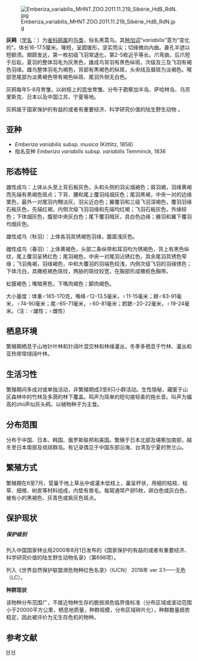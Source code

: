 {{Speciesbox
| image = Emberiza variabilis (0s5).JPG
| genus = Emberiza
| species = variabilis
| authority = Temminck, 1836<ref name='id4256'>{{cite web| url =http://www.bioinfo.cn/db05/BjdwSpecies.php?action=view&id=4256| title =灰鹀| work =《中国动物物种编目数据库》| publisher =中国科学院微生物研究所| author =中国科学院动物研究所| accessdate =2009-04-04| deadurl =yes| archiveurl =https://web.archive.org/web/20160305081421/http://www.bioinfo.cn/db05/BjdwSpecies.php?action=view&id=4256| archivedate =2016-03-05}}</ref>
}}
[[File:Emberiza_variabilis_MHNT.ZOO.2011.11.219_Sibérie_HdB_RdN.jpg|thumb]]

'''灰鹀'''（[[学名|学名]]：{{lang|la|''Emberiza variabilis''}}）为[[雀科|雀科]][[鹀属|鹀属]]的[[鸟类|鸟类]]，俗名黑蒿鸟。其[[种加词|种加词]]“''variabilis''”意为“变化的”。体长16-17.5厘米。喙短，呈圆锥形，坚实而尖；切缘微向内曲。鼻孔半遮以短额须。翅颇发达，第一枚初级飞羽常退化，第2-5枚近乎等长。爪弯曲，后爪短于后趾。夏羽的整体羽毛为灰黑色，雄成鸟背羽有黑色纵斑，次级及三及飞羽有褐色羽缘。雌鸟整体羽毛为褐色，背部有黒褐色的纵斑，头央线及眉斑为淡褐色。喉部至尾部为淡黄褐色带有褐色纵斑、尾羽外侧无白色。

灰鹀每年5-8月育雏，以树枝上的昆虫育雏。分布于勘察加半岛、萨哈林岛、乌苏里斯克、日本以及中国江苏、宁夏等地。

灰鹀属于国家保护的有益的或者有重要经济、科学研究价值的陆生野生动物 。

== 亚种 ==
* ''Emberiza variabilis'' subsp. ''musica'' (Kittlitz, 1858)
* 指名亚种 ''Emberiza variabilis'' subsp. ''variabilis'' Temminck, 1836

== 形态特征 ==
雄性成鸟：上体从头至上背石板灰色，头和头侧的羽尖烟褐色；肩羽褐，羽缘黄褐而先端有黑褐色斑点；下背、腰和尾上覆羽纯烟灰色；尾羽黑褐，中央一对的边缘栗色，最外一对尾羽内翈淡灰，羽尖近白色；翼覆羽和三级飞羽深褐色，覆羽羽缘石板灰色，先端红褐，内侧次级飞羽羽缘和先端均红褐；飞羽石板灰色，外缘棕色；下体烟灰色，腹部中央灰白色；尾下覆羽暗灰，具白色边缘；腋羽和翼下覆羽均烟灰色。 

雄性成鸟（秋羽）：上体各羽具锈褐色羽缘，腹面浅灰色。

雌性成鸟（春羽）：上体黄褐色，头部二条纵带和耳羽均为锈褐色，背上有黑色纵纹，尾上覆羽呈锈红色；尾羽褐色，中央一对尾羽沾锈红色，其余尾羽具锈色窄缘；飞羽角褐，羽缘褐色，中和大覆羽的羽端色较浅，内侧次级飞羽的羽缘锈色；下体污白，具橄榄褐色斑纹，两胁的斑纹较宽，在胸部形成橄榄色胸带。 

虹膜褐色；嘴暗黑色，下嘴肉褐色；脚肉褐色。

大小量度：体重♂165-170克，嘴峰♂12-13.5毫米，♀11-15毫米；翅♂83-91毫米，♀74-90毫米；尾♂65-71毫米，♀60-81毫米；跗蹠♂20-22毫米，♀19-24毫米。（注：♂雄性；♀雌性） 

== 栖息环境 ==
繁殖期栖息于山地针叶林和针阔叶混交林和林缘灌丛，冬季多栖息于竹林、灌丛和亚热带常绿阔叶林。

== 生活习性 ==
繁殖期间多成对或单独活动，非繁殖期成3至8只小群活动。生性隐秘，藏匿于山区森林中的竹林及多荫的林下覆盖。鸣声为简单的短句接轻柔的拖长音。叫声为偏高的zhii声似灰头鹀。以植物种子为主食。

== 分布范围 ==
分布于中国、日本、韩国、俄罗斯联邦和美国。繁殖于日本北部及堪察加南部，越冬至日本南部及琉球群岛。有记录偶见于中国东部沿海、台湾及宁夏的贺兰山。

== 繁殖方式 ==
繁殖期在6至7月，营巢于地上草丛中或灌木低枝上，巢呈杯状，用细的枯枝、枯草、细根、树皮等材料组成，内垫有兽毛。每窝通常产卵5枚，卵白色或灰白色，被有小的黑褐色、灰青色或紫灰色斑点。

== 保护现状 ==

===== 保护级别 =====
列入中国国家林业局2000年8月1日发布的《国家保护的有益的或者有重要经济、科学研究价值的陆生野生动物名录》（第698项）。 

列入《世界自然保护联盟濒危物种红色名录》（IUCN） 2018年 ver 3.1——无危（LC）。 

'''种群现状''' 

该物种分布范围广，不接近物种生存的脆弱濒危临界值标准（分布区域或波动范围小于20000平方公里，栖息地质量，种群规模，分布区域碎片化），种群数量趋势稳定，因此被评价为无生存危机的物种。 

== 参考文献 ==
{{reflist}}

{{commons|Emberiza variabilis}}
{{Taxonbar|from=Q1586258}}

[[Category:鹀属|H]]
[[Category:_1836年描述的鸟类|H]]
